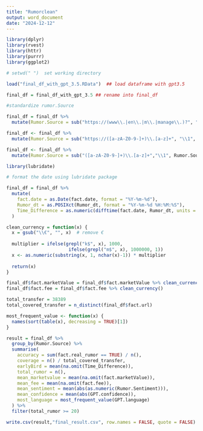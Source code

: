 ---
title: "Rumorclean"
output: word_document
date: "2024-12-12"
---

```{R}
library(dplyr)
library(rvest)
library(httr)
library(purrr)
library(ggplot2)

# setwd(" ")  set working directory

load("final_df_with_gpt_3.5.RData")  ## load dataframe with gpt3.5

final_df = final_df_with_gpt_3.5 ## rename into final_df
```

```{R}
#standardize rumor.Source

final_df = final_df %>%
  mutate(Rumor.Source = sub("https://(www\\.|en\\.|m\\.|manage\\.)?", "https://", Rumor.Source))

final_df <- final_df %>%
  mutate(Rumor.Source = sub("https://([a-zA-Z0-9-]+)\\.[a-z]+", "\\1", Rumor.Source))

final_df <- final_df %>%
  mutate(Rumor.Source = sub("([a-zA-Z0-9-]+)\\.[a-z]+","\\1", Rumor.Source))
```

```{R}
library(lubridate)

# format the date using lubridate package

final_df = final_df %>%
  mutate(
    fact.date = as.Date(fact.date, format = "%Y-%m-%d"),
    Rumor_dt = as.POSIXct(Rumor_dt, format = "%Y-%m-%d %H:%M:%S"),
    Time_Difference = as.numeric(difftime(fact.date, Rumor_dt, units = "days"))
  )

clean_currency = function(x) {
  x = gsub("\\€", "", x)  # remove €
  
  multiplier = ifelse(grepl("k$", x), 1000,
                       ifelse(grepl("m$", x), 1000000, 1))
  x <- as.numeric(substring(x, 1, nchar(x)-1)) * multiplier
  
  return(x)
}

final_df$fact.marketValue = final_df$fact.marketValue %>% clean_currency()
final_df$fact.fee = final_df$fact.fee %>% clean_currency()

```

```{R}
total_transfer = 38389
total_covered_transfer = n_distinct(final_df$fact.url)

most_frequent_value <- function(x) {
  names(sort(table(x), decreasing = TRUE)[1])
}

result = final_df %>%
  group_by(Rumor.Source) %>%
  summarise(
    accuracy = sum(fact.real_rumor == TRUE) / n(),
    coverage = n() / total_covered_transfer,
    earlyBird = mean(na.omit(Time_Difference)),
    total_rumor = n(),
    mean_marketvalue = mean(na.omit(fact.marketValue)),
    mean_fee = mean(na.omit(fact.fee)),
    mean_sentiment = mean(abs(as.numeric(Rumor.Sentiment))),
    mean_confidence = mean(abs(GPT.confidence)),
    most_language = most_frequent_value(GPT.language)
  ) %>%
  filter(total_rumor >= 20)

write.csv(result,"final_result.csv", row.names = FALSE, quote = FALSE)
```
